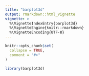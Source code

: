 ```yaml
---
title: "barplot3d"
output: rmarkdown::html_vignette
vignette: >
  %\VignetteIndexEntry{barplot3d}
  %\VignetteEngine{knitr::rmarkdown}
  %\VignetteEncoding{UTF-8}
---
```


```r
knitr::opts_chunk$set(
  collapse = TRUE,
  comment = "#>"
)
```

```r
library(barplot3d)
```
